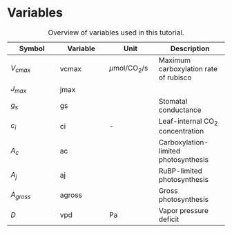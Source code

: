 # Variables {#sec-variables .unnumbered}

| Symbol      | Variable | Unit              | Description                           |
|-----------------|-----------------|-----------------|-----------------------|
| $V_{cmax}$  | vcmax    | $\mu$mol/CO$_2$/s | Maximum carboxylation rate of rubisco |
| $J_{max}$   | jmax     |                   |                                       |
| $g_s$       | gs       |                   | Stomatal conductance                  |
| $c_i$       | ci       | \-                | Leaf-internal CO$_2$ concentration    |
| $A_c$       | ac       |                   | Carboxylation-limited photosynthesis  |
| $A_j$       | aj       |                   | RuBP-limited photosynthesis           |
| $A_{gross}$ | agross   |                   | Gross photosynthesis                  |
| $D$         | vpd      | Pa                | Vapor pressure deficit                |

: Overview of variables used in this tutorial.

